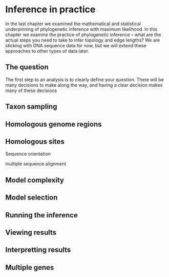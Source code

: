 # Inference in practice

In the last chapter we examined the mathematical and statistical underpinning of phylogenetic inference with maximum likelihood. In this chapter we examine the practice of phylogenetic inference -- what are the actual steps you need to take to infer topology and edge lengths? We are sticking with DNA sequence data for now, but we will extend these approaches to other types of data later.

## The question

The first step to an analysis is to clearly define your question. There will be many decisions to make along the way, and having a clear decision makes many of these decisions 


## Taxon sampling

## Homologous genome regions

## Homologous sites

Sequence orientation

multiple sequence alignment

## Model complexity

## Model selection

## Running the inference

## Viewing results

## Interpretting results

## Multiple genes
